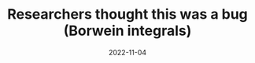 ---
title: Researchers thought this was a bug (Borwein integrals)
description: A curious pattern of integrals that all equal pi...until they don't.
date: 2022-11-04
video: 851U557j6HE
source: _2022/borwein/main.py
credits:
- Lesson by Grant Sanderson
---